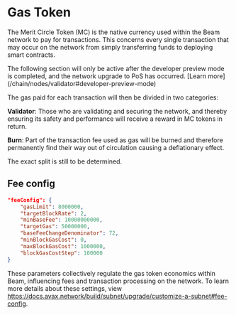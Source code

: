 
# Gas Token

The Merit Circle Token (MC) is the native currency used within the Beam network to pay for transactions. This concerns every single transaction that may occur on the network from simply transferring funds to deploying smart contracts. 


<Callout type="warning">
  The following section will only be active after the developer preview mode is completed, and the network upgrade to PoS has occurred. [Learn more](/chain/nodes/validator#developer-preview-mode)
</Callout>

The gas paid for each transaction will then be divided in two categories:

**Validator**: Those who are validating and securing the network, and thereby ensuring its safety and performance will receive a reward in MC tokens in return.

**Burn**: Part of the transaction fee used as gas will be burned and therefore permanently find their way out of circulation causing a deflationary effect.

The exact split is still to be determined.


## Fee config

```json filename="genesis.json"
"feeConfig": {
    "gasLimit": 8000000,
    "targetBlockRate": 2,
    "minBaseFee": 10000000000,
    "targetGas": 50000000,
    "baseFeeChangeDenominator": 72,
    "minBlockGasCost": 0,
    "maxBlockGasCost": 1000000,
    "blockGasCostStep": 100000
}
```
These parameters collectively regulate the gas token economics within Beam, influencing fees and transaction processing on the network. To learn more details about these settings, view https://docs.avax.network/build/subnet/upgrade/customize-a-subnet#fee-config.

